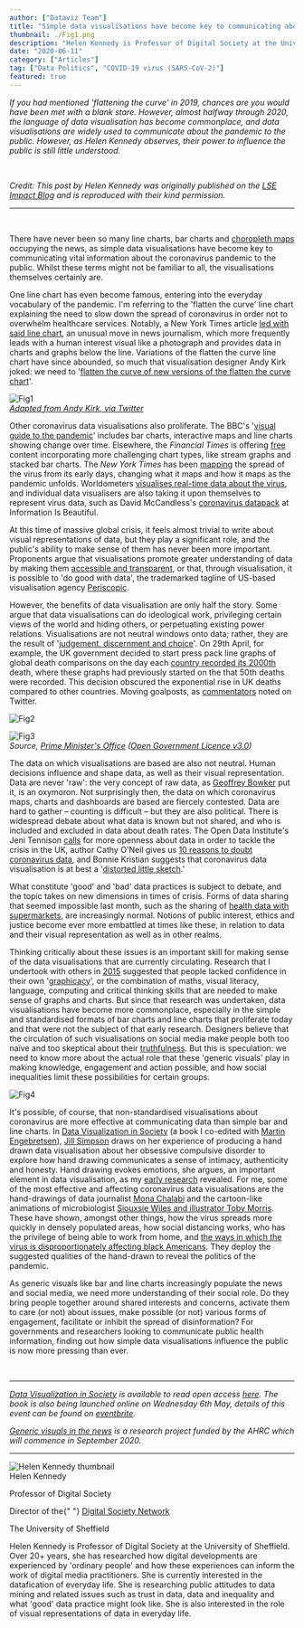 ```yaml
---
author: ["Dataviz Team"]
title: "Simple data visualisations have become key to communicating about the COVID-19 pandemic, but we know little about their impact."
thumbnail: ./Fig1.png
description: "Helen Kennedy is Professor of Digital Society at the University of Sheffield. Her research traverses digital landscapes. She is especially interested in the datafication of everyday life."
date: "2020-06-11"
category: ["Articles"]
tag: ["Data Politics", "COVID-19 virus (SARS-CoV-2)"]
featured: true
---
```


_If you had mentioned 'flattening the curve' in 2019, chances are you would have been met with a blank stare. However, almost halfway through 2020, the language of data visualisation has become
commonplace, and data visualisations are widely used to communicate about the pandemic to the public. However, as Helen Kennedy observes, their power to influence the public is still little understood._

<br />

_Credit: This post by Helen Kennedy was originally published on the <a href="https://blogs.lse.ac.uk/impactofsocialsciences/2020/05/04/simple-data-visualisations-have-become-key-to-communicating-about-the-covid-19-pandemic-but-we-know-little-about-their-impact/">LSE Impact Blog</a> and is reproduced with their kind permission._

---

<br />

There have never been so many line charts, bar charts and <a href="https://en.wikipedia.org/wiki/Choropleth_map">choropleth maps</a> occupying the news, as simple data visualisations have
become key to communicating vital information about the coronavirus pandemic to the public. Whilst these terms might not be familiar to all, the visualisations themselves certainly are.

One line chart has even become famous, entering into the everyday vocabulary of the pandemic. I'm referring to the 'flatten the curve' line chart explaining the need to slow down the
spread of coronavirus in order not to overwhelm healthcare services. Notably, a New York Times article <a href="https://www.nytimes.com/article/flatten-curve-coronavirus.html">led with said line chart</a>,
an unusual move in news journalism, which more frequently leads with a human interest visual like a photograph and provides data in charts and graphs below the line. Variations of the flatten the
curve line chart have since abounded, so much that visualisation designer Andy Kirk joked: we need to '<a href="https://twitter.com/visualisingdata/status/1242420727401394176?s=20">flatten the curve of new versions of the flatten the curve chart</a>'.

![Fig1](./Fig1.png)  
_<a href="https://twitter.com/visualisingdata/status/1242420727401394176?s=20">Adapted from Andy Kirk, via Twitter</a>_

Other coronavirus data visualisations also proliferate. The BBC's '<a href="https://www.bbc.co.uk/news/world-51235105">visual guide to the pandemic</a>' includes bar charts, interactive
maps and line charts showing change over time. Elsewhere, the _Financial Times_ is offering <a href="https://www.ft.com/coronavirus-latest?fbclid=IwAR1jPsHbNZKMat7DVr8_5OYmQhs7yO1-kh9NZDJN2kIrJEn7PJJe4FsBcrc">free</a>
content incorporating more challenging chart types, like stream graphs and stacked bar charts. The _New York Times_ has been <a href="https://www.nytimes.com/interactive/2020/world/coronavirus-maps.html">mapping</a>
the spread of the virus from its early days, changing what it maps and how it maps as the pandemic unfolds.
Worldometers <a href="https://www.worldometers.info/coronavirus/?fbclid=IwAR0jawEd6Yhu2imROjZo2MV6ST09QyhqiiQ8hGjc_9F2_pcQGC2C8qKQwrk%252523countries">visualises real-time data about the
virus</a>, and individual data visualisers are also taking it upon themselves to represent virus data, such as David McCandless's <a href="https://informationisbeautiful.net/visualizations/covid-19-coronavirus-infographic-datapack/">coronavirus datapack</a>
at Information Is Beautiful.

At this time of massive global crisis, it feels almost trivial to write about visual representations of data, but they play a significant role, and the public's ability to make sense of
them has never been more important. Proponents argue that visualisations promote greater understanding of data by making them <a href="https://www.perceptualedge.com/articles/visual_business_intelligence/what_people_need_from_infovis.pdf">accessible and transparent</a>,
or that, through visualisation, it is possible to 'do good with data', the trademarked tagline of US-based visualisation agency <a href="https://periscopic.com/%252523!/">Periscopic</a>.

However, the benefits of data visualisation are only half the story. Some argue that data visualisations can do ideological work, privileging certain views of the world and hiding others,
or perpetuating existing power relations. Visualisations are not neutral windows onto data; rather, they are the result of '<a href="https://www.taylorfrancis.com/books/e/9780203066973/chapters/10.4324/9780203066973-7">judgement, discernment and choice</a>'.
On 29th April, for example, the UK government decided to start press pack line graphs of global death comparisons on the day each <a href="https://assets.publishing.service.gov.uk/government/uploads/system/uploads/attachment_data/file/881811/2020-04-28_COVID-19_Press_Conference_Slides__6___1___1_.pdf">country
recorded its 2000th</a> death, where these graphs had previously started on the that 50th deaths were recorded. This decision obscured the exponential rise in UK deaths compared to other countries. Moving goalposts, as <a href="https://twitter.com/uk_domain_names/status/1255556059198038018">commentators</a> noted on Twitter.

![Fig2](./Fig2.png)

![Fig3](./Fig3.png)  
_Source, <a href="https://www.gov.uk/government/collections/slides-and-datasets-to-accompany-coronavirus-press-conferences">Prime Minister's Office</a> (<a href="https://www.nationalarchives.gov.uk/doc/open-government-licence/version/3/">Open Government Licence v3.0</a>)_

The data on which visualisations are based are also not neutral. Human decisions influence and shape data, as well as their visual representation. Data are never 'raw': the very concept of raw data,
as <a href="https://mitpress.mit.edu/books/memory-practices-sciences">Geoffrey Bowker</a> put it, is an oxymoron. Not surprisingly then, the data on which coronavirus maps, charts and dashboards are
based are fiercely contested. Data are hard to gather – counting is difficult – but they are also political. There is widespread debate about what data is known but not shared, and who is included
and excluded in data about death rates. The Open Data Institute's Jeni Tennison <a href="https://www.theguardian.com/commentisfree/2020/apr/02/government-publish-data-coronavirus-deaths">calls</a>
for more openness about data in order to tackle the crisis in the UK, author Cathy O'Neil gives us <a href="https://www.bloomberg.com/amp/opinion/articles/2020-04-13/ten-reasons-to-doubt-the-covid-19-data?__twitter_impression=true">10 reasons to doubt coronavirus data</a>, and Bonnie Kristian suggests that coronavirus data visualisation is at best a '<a href="https://theweek.com/articles/906437/misleading-certainty-coronavirus-graphic">distorted little sketch</a>.'

What constitute 'good' and 'bad' data practices is subject to debate, and the topic takes on new dimensions in times of crisis. Forms of data sharing that seemed impossible last month,
such as the sharing of <a href="https://www.theguardian.com/business/2020/apr/07/uk-supermarkets-contacting-vulnerable-patients-must-delete-data-when-crisis-abates">health data with
supermarkets</a>, are increasingly normal. Notions of public interest, ethics and justice become ever more embattled at times like these, in relation to data and their visual
representation as well as in other realms.

Thinking critically about these issues is an important skill for making sense of the data visualisations that are currently circulating. Research that I undertook with others
in <a href="https://seeingdata.org/original-seeing-data-research/">2015</a> suggested that people lacked confidence in their
own '<a href="https://blogs.lse.ac.uk/impactofsocialsciences/2015/07/22/seeing-data-how-people-engage-with-data-visualisations/">graphicacy</a>', or the combination of maths, visual
literacy, language, computing and critical thinking skills that are needed to make sense of graphs and charts. But since that research was undertaken, data visualisations have become
more commonplace, especially in the simple and standardised formats of bar charts and line charts that proliferate today and that were not the subject of that early research. Designers
believe that the circulation of such visualisations on social media make people both too naïve and too skeptical about their <a href="https://www.jstor.org/stable/j.ctvzgb8c7.17?refreqid=excelsior:83ccc164f6b740c4f1652cdc32ed65c2&seq=1%252523metadata_info_tab_contents">truthfulness</a>.
But this is speculation: we need to know more about the actual role that these 'generic visuals' play in making knowledge, engagement and action possible, and how social inequalities limit these possibilities for certain groups.

![Fig4](./Fig4.gif)

It's possible, of course, that non-standardised visualisations about coronavirus are more effective at communicating data than simple bar and line charts.
In <a href="https://www.aup.nl/en/book/9789463722902/data-visualization-in-society">Data Visualization in Society</a> (a book I co-edited
with <a href="https://www.uia.no/en/kk/profil/martine">Martin Engebretsen</a>), <a href="https://www.york.ac.uk/sociology/our-staff/students/jill-simpson/">Jill Simpson</a> draws on her
experience of producing a hand drawn data visualisation about her obsessive compulsive disorder to explore how hand drawing communicates a sense of intimacy, authenticity and honesty.
Hand drawing evokes emotions, she argues, an important element in data visualisation, as my <a href="https://doi.org/10.1177/0038038516674675">early research</a> revealed. For me, some of the
most effective and affecting coronavirus data visualisations are the hand-drawings of data journalist <a href="https://twitter.com/MonaChalabi">Mona Chalabi</a> and the cartoon-like animations of
microbiologist <a href="https://thespinoff.co.nz/politics/22-03-2020/siouxsie-wiles-toby-morris-what-does-level-two-mean-and-why-does-it-matter/">Siouxsie Wiles and illustrator Toby Morris</a>.
These have shown, amongst other things, how the virus spreads more quickly in densely populated areas, how social distancing works, who has the privilege of being able to work from home,
and <a href="https://twitter.com/MonaChalabi/status/1248677786979643393/">the ways in which the virus is disproportionately affecting black Americans</a>. They deploy the suggested
qualities of the hand-drawn to reveal the politics of the pandemic.

As generic visuals like bar and line charts increasingly populate the news and social media, we need more understanding of their social role. Do they bring people together around shared
interests and concerns, activate them to care (or not) about issues, make possible (or not) various forms of engagement, facilitate or inhibit the spread of disinformation? For
governments and researchers looking to communicate public health information, finding out how simple data visualisations influence the public is now more pressing than ever.

<br />

---

_<a href="https://www.aup.nl/en/book/9789463722902/data-visualization-in-society">Data Visualization in Society</a> is available to read open access <a href="https://www.aup.nl/en/book/9789463722902/data-visualization-in-society">here</a>.
The book is also being launched online on Wednesday 6th May, details of this event can be found on <a href="https://www.eventbrite.co.uk/e/data-visualization-in-society-virtual-book-launch-tickets-103336759028">eventbrite</a>._

_<a href="https://ahc.leeds.ac.uk/media/news/article/1438/professor-cw-anderson-and-dr-giorgia-aiello-awarded-ahrc-funding-to-investigate-stock-photography">Generic visuals in the news</a>
is a research project funded by the AHRC which will commence in September 2020._

---

<div className="flex flex-wrap p-2 items-center">
  <div className="flex flex-wrap w-full items-center">
    <div className="md:w-1/6 mx-auto">
      <img
        src="./helen_k.jpg"
        alt="Helen Kennedy thumbnail"
        className="rounded-md"
        style={{ margin: "1rem auto !important" }}
      />
    </div>
    <div className="md:w-5/6 p-2 lg:p-6">
      <div className="my-1 font-bold text-2xl flex items-center">
        Helen Kennedy
        <div className="inline-block ml-4">
          <TwitterBtn href="https://twitter.com/intent/follow?screen_name=hmtk&tw_p=followbutton" />
        </div>
      </div>
      <p className="my-0">Professor of Digital Society</p>
      <p className="my-0">
        Director of the{" "}
        <a href="https://www.sheffield.ac.uk/social-sciences/research/digital-society">
          Digital Society Network
        </a>
      </p>
      <p className="my-0">The University of Sheffield</p>
    </div>
  </div>
  <div>
    <p className="text-gray-900">
      Helen Kennedy is Professor of Digital Society at the University of
      Sheffield. Over 20+ years, she has researched how digital developments are
      experienced by 'ordinary people' and how these experiences can inform the
      work of digital media practitioners. She is currently interested in the
      datafication of everyday life. She is researching public attitudes to data
      mining and related issues such as trust in data, data and inequality and
      what 'good' data practice might look like. She is also interested in the
      role of visual representations of data in everyday life.
    </p>
  </div>
</div>
